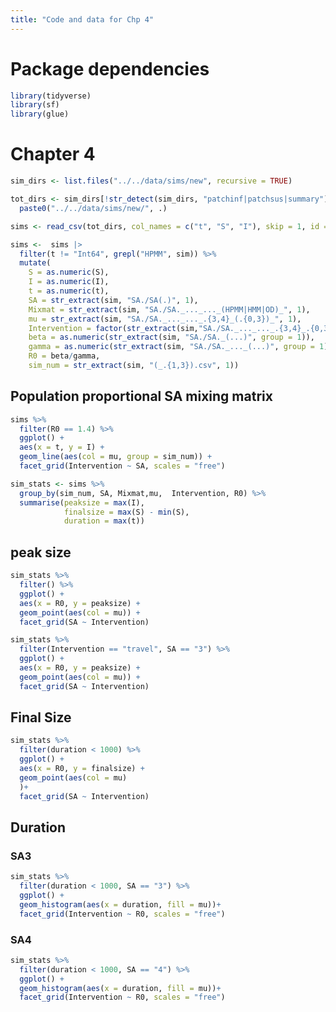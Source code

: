 ```yaml
---
title: "Code and data for Chp 4"
---
```

# Package dependencies
```r
library(tidyverse)
library(sf)
library(glue)
```

# Chapter 4
```r
sim_dirs <- list.files("../../data/sims/new", recursive = TRUE)

tot_dirs <- sim_dirs[!str_detect(sim_dirs, "patchinf|patchsus|summary")] %>% 
  paste0("../../data/sims/new/", .)

sims <- read_csv(tot_dirs, col_names = c("t", "S", "I"), skip = 1, id = "sim" )

sims <-  sims |>
  filter(t != "Int64", grepl("HPMM", sim)) %>% 
  mutate(
    S = as.numeric(S),
    I = as.numeric(I),
    t = as.numeric(t),
    SA = str_extract(sim, "SA./SA(.)", 1),
    Mixmat = str_extract(sim, "SA./SA._..._..._(HPMM|HMM|OD)_", 1),
    mu = str_extract(sim, "SA./SA._..._..._.{3,4}_(.{0,3})_", 1),
    Intervention = factor(str_extract(sim,"SA./SA._..._..._.{3,4}_.{0,3}_(none|local|travel|total)", 1),levels = c("none", "local", "travel", "total"), ordered = TRUE),
    beta = as.numeric(str_extract(sim, "SA./SA._(...)", group = 1)),
    gamma = as.numeric(str_extract(sim, "SA./SA._..._(...)", group = 1)),
    R0 = beta/gamma,
    sim_num = str_extract(sim, "(_.{1,3}).csv", 1))
```

## Population proportional SA mixing matrix

```r
sims %>% 
  filter(R0 == 1.4) %>% 
  ggplot() +
  aes(x = t, y = I) +
  geom_line(aes(col = mu, group = sim_num)) +
  facet_grid(Intervention ~ SA, scales = "free")
```

```r
sim_stats <- sims %>% 
  group_by(sim_num, SA, Mixmat,mu,  Intervention, R0) %>% 
  summarise(peaksize = max(I),
            finalsize = max(S) - min(S),
            duration = max(t))
```

## peak size

```r
sim_stats %>% 
  filter() %>% 
  ggplot() + 
  aes(x = R0, y = peaksize) +
  geom_point(aes(col = mu)) +
  facet_grid(SA ~ Intervention)
```



```r
sim_stats %>% 
  filter(Intervention == "travel", SA == "3") %>% 
  ggplot() + 
  aes(x = R0, y = peaksize) +
  geom_point(aes(col = mu)) +
  facet_grid(SA ~ Intervention)
```

## Final Size

```r
sim_stats %>% 
  filter(duration < 1000) %>% 
  ggplot() + 
  aes(x = R0, y = finalsize) +
  geom_point(aes(col = mu)
  )+
  facet_grid(SA ~ Intervention)
```

## Duration

### SA3

```r
sim_stats %>% 
  filter(duration < 1000, SA == "3") %>% 
  ggplot() + 
  geom_histogram(aes(x = duration, fill = mu))+
  facet_grid(Intervention ~ R0, scales = "free")

```

### SA4

```r
sim_stats %>% 
  filter(duration < 1000, SA == "4") %>% 
  ggplot() + 
  geom_histogram(aes(x = duration, fill = mu))+
  facet_grid(Intervention ~ R0, scales = "free")

```


